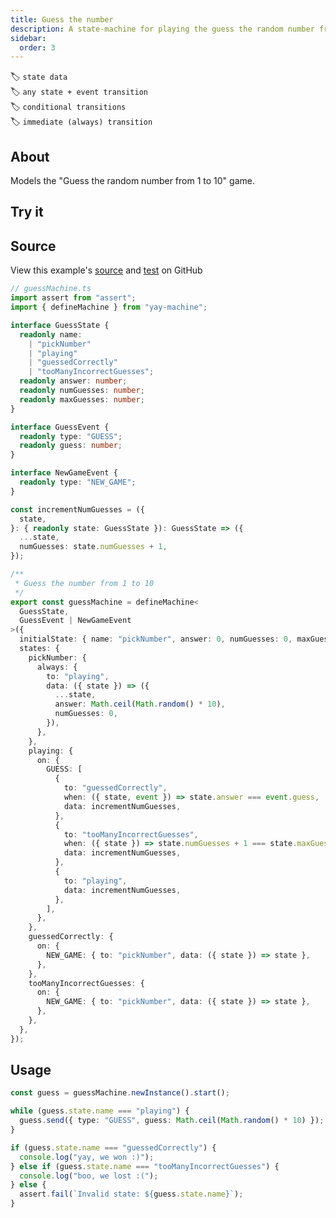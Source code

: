 ```yaml
---
title: Guess the number
description: A state-machine for playing the guess the random number from 1 to 10 game
sidebar:
  order: 3
---
```


🏷️ `state data`\
🏷️ `any state + event transition`\
🏷️ `conditional transitions`\
🏷️ `immediate (always) transition`

## About

Models the "Guess the random number from 1 to 10" game.

## Try it


<Guess />

## Source


<Aside type="tip">
View this example's <a href="https://github.com/maurice/yay-machine/blob/main/packages/example-machines/src/guessMachine.ts" target="_blank">source</a> and <a href="https://github.com/maurice/yay-machine/blob/main/packages/example-machines/src/__tests__/guessMachine.test.ts" target="_blank">test</a> on GitHub
</Aside>

```typescript
// guessMachine.ts
import assert from "assert";
import { defineMachine } from "yay-machine";

interface GuessState {
  readonly name:
    | "pickNumber"
    | "playing"
    | "guessedCorrectly"
    | "tooManyIncorrectGuesses";
  readonly answer: number;
  readonly numGuesses: number;
  readonly maxGuesses: number;
}

interface GuessEvent {
  readonly type: "GUESS";
  readonly guess: number;
}

interface NewGameEvent {
  readonly type: "NEW_GAME";
}

const incrementNumGuesses = ({
  state,
}: { readonly state: GuessState }): GuessState => ({
  ...state,
  numGuesses: state.numGuesses + 1,
});

/**
 * Guess the number from 1 to 10
 */
export const guessMachine = defineMachine<
  GuessState,
  GuessEvent | NewGameEvent
>({
  initialState: { name: "pickNumber", answer: 0, numGuesses: 0, maxGuesses: 5 },
  states: {
    pickNumber: {
      always: {
        to: "playing",
        data: ({ state }) => ({
          ...state,
          answer: Math.ceil(Math.random() * 10),
          numGuesses: 0,
        }),
      },
    },
    playing: {
      on: {
        GUESS: [
          {
            to: "guessedCorrectly",
            when: ({ state, event }) => state.answer === event.guess,
            data: incrementNumGuesses,
          },
          {
            to: "tooManyIncorrectGuesses",
            when: ({ state }) => state.numGuesses + 1 === state.maxGuesses,
            data: incrementNumGuesses,
          },
          {
            to: "playing",
            data: incrementNumGuesses,
          },
        ],
      },
    },
    guessedCorrectly: {
      on: {
        NEW_GAME: { to: "pickNumber", data: ({ state }) => state },
      },
    },
    tooManyIncorrectGuesses: {
      on: {
        NEW_GAME: { to: "pickNumber", data: ({ state }) => state },
      },
    },
  },
});
```

## Usage

```typescript
const guess = guessMachine.newInstance().start();

while (guess.state.name === "playing") {
  guess.send({ type: "GUESS", guess: Math.ceil(Math.random() * 10) });
}

if (guess.state.name === "guessedCorrectly") {
  console.log("yay, we won :)");
} else if (guess.state.name === "tooManyIncorrectGuesses") {
  console.log("boo, we lost :(");
} else {
  assert.fail(`Invalid state: ${guess.state.name}`);
}
```